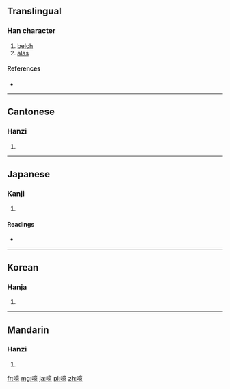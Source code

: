 ==Translingual==

===Han character===
{{Han char|rn=30|rad=口|as=13|sn=16|four=6003<sub>6</sub>|canj=口卜廿心 (RYTP)}}

# [[belch]]
# [[alas]]

====References====
* {{Han ref|kx=0210.080|dkj=04381|dj=0432.310|hdz=10694.010|uh=566B|ud=22123|bh=BEB3|bd=48819}}

----

==Cantonese==

===Hanzi===
{{yue-hanzi|jyut=|y=yi1}}

# {{defn|Cantonese|sort=口13}}

----

==Japanese==

===Kanji===
{{ja-kanji|grade=|rs=口13}}

# {{defn|Japanese|sort=口13}}

====Readings====
* {{ja-readings|on=[[い]] (i), [[あい]] (ai), [[おく]] (oku)|kun=[[あう]] (au), [[おくび]] (okubi)}}

----

==Korean==

===Hanja===
{{ko-hanja|hangeul=[[희]], [[애]]|rv=hui, ae|mr=hŭi, ae}}

# {{defn|Korean|sort=口13}}

----

==Mandarin==

===Hanzi===
{{cmn-hanzi|pin=[[yī]] ([[yi1]])|wg=i<sup>1</sup>}}

# {{defn|Mandarin|sort=口13}}

[[fr:噫]]
[[mg:噫]]
[[ja:噫]]
[[pl:噫]]
[[zh:噫]]
